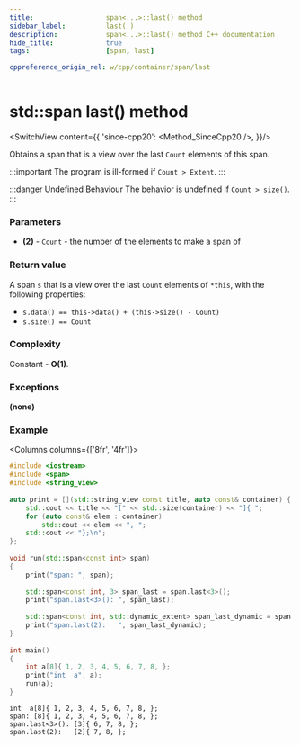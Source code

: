 ```yaml
---
title:					span<...>::last() method
sidebar_label:			last( )
description:			span<...>::last() method C++ documentation
hide_title:				true
tags:					[span, last]

cppreference_origin_rel: w/cpp/container/span/last
---
```



<!----------------- Codes ---------------------->

<!-- last() -->


# std::span last() method

<SwitchView content={{
	'since-cpp20': <Method_SinceCpp20 />,
}}/>

Obtains a span that is a view over the last `Count` elements of this span.

:::important
The program is <Tooltip title={Term_IllFormed}>ill-formed</Tooltip> if `Count > Extent`.
:::

:::danger Undefined Behaviour
The <Tooltip title={Term_UndefinedBehaviour}>behavior is undefined</Tooltip> if `Count > size()`.
:::

### Parameters

 - **(2)** - `Count` - the number of the elements to make a span of

### Return value

A span `s` that is a view over the last `Count` elements of `*this`, with the following properties:
 - `s.data() == this->data() + (this->size() - Count)`
 - `s.size() == Count`

### Complexity

Constant - **O(1)**.

### Exceptions

**(none)**

### Example

<Columns columns={['8fr', '4fr']}>
<div>

```cpp title='Main.cpp' showLineNumbers
#include <iostream>
#include <span>
#include <string_view>
 
auto print = [](std::string_view const title, auto const& container) {
    std::cout << title << "[" << std::size(container) << "]{ ";
    for (auto const& elem : container)
        std::cout << elem << ", ";
    std::cout << "};\n";
};
 
void run(std::span<const int> span)
{
    print("span: ", span);
 
    std::span<const int, 3> span_last = span.last<3>();
    print("span.last<3>(): ", span_last);
 
    std::span<const int, std::dynamic_extent> span_last_dynamic = span.last(2);
    print("span.last(2):   ", span_last_dynamic);
}
 
int main()
{
    int a[8]{ 1, 2, 3, 4, 5, 6, 7, 8, };
    print("int  a", a);
    run(a);
}
```

</div>
<div>

```plaintext title="Output"
int  a[8]{ 1, 2, 3, 4, 5, 6, 7, 8, };
span: [8]{ 1, 2, 3, 4, 5, 6, 7, 8, };
span.last<3>(): [3]{ 6, 7, 8, };
span.last(2):   [2]{ 7, 8, };
```

</div>
</Columns>
